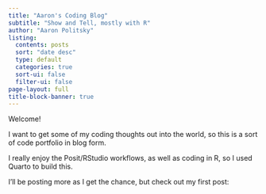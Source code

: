 ```yaml
---
title: "Aaron's Coding Blog"
subtitle: "Show and Tell, mostly with R" 
author: "Aaron Politsky"
listing:
  contents: posts
  sort: "date desc"
  type: default
  categories: true
  sort-ui: false
  filter-ui: false
page-layout: full
title-block-banner: true
---
```


Welcome!

I want to get some of my coding thoughts out into the world, so this is a sort of code portfolio in blog form.

I really enjoy the Posit/RStudio workflows, as well as coding in R, so I used Quarto to build this.

I'll be posting more as I get the chance, but check out my first post:
